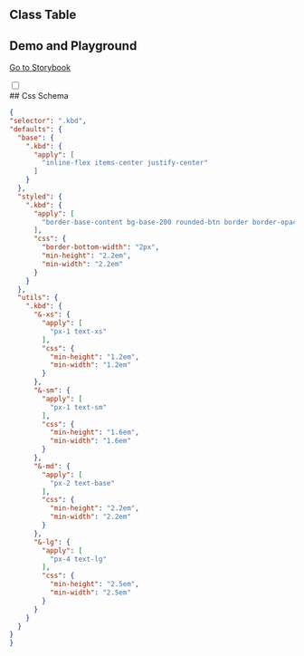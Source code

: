 
## Class Table

<CssTable name="kbd" />

## Demo and Playground

[Go to Storybook](https://story.ui.icebreaker.top/?path=/docs/data-display-kbd--docs)

<div className="collapse">
<input type="checkbox" /> 
<div class="collapse-title px-0">
## Css Schema
</div>
<div class="collapse-content"> 

```json
{
"selector": ".kbd",
"defaults": {
  "base": {
    ".kbd": {
      "apply": [
        "inline-flex items-center justify-center"
      ]
    }
  },
  "styled": {
    ".kbd": {
      "apply": [
        "border-base-content bg-base-200 rounded-btn border border-opacity-20 px-2"
      ],
      "css": {
        "border-bottom-width": "2px",
        "min-height": "2.2em",
        "min-width": "2.2em"
      }
    }
  },
  "utils": {
    ".kbd": {
      "&-xs": {
        "apply": [
          "px-1 text-xs"
        ],
        "css": {
          "min-height": "1.2em",
          "min-width": "1.2em"
        }
      },
      "&-sm": {
        "apply": [
          "px-1 text-sm"
        ],
        "css": {
          "min-height": "1.6em",
          "min-width": "1.6em"
        }
      },
      "&-md": {
        "apply": [
          "px-2 text-base"
        ],
        "css": {
          "min-height": "2.2em",
          "min-width": "2.2em"
        }
      },
      "&-lg": {
        "apply": [
          "px-4 text-lg"
        ],
        "css": {
          "min-height": "2.5em",
          "min-width": "2.5em"
        }
      }
    }
  }
}
}
```

</div>
</div>